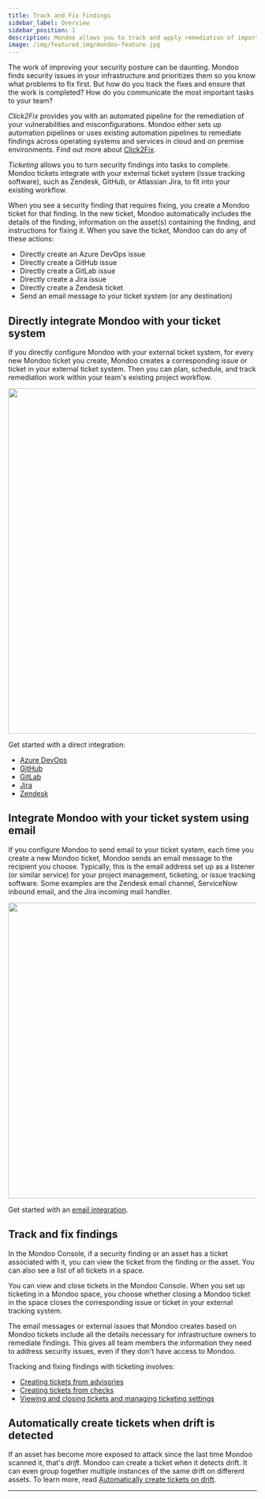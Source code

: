 ```yaml
---
title: Track and Fix Findings
sidebar_label: Overview
sidebar_position: 1
description: Mondoo allows you to track and apply remediation of important security findings. This covers integrations with infrastructure automation (Terraform, Ansible, Intune and more) as well as ticket systems (Jira, GitHub, GitLab, Zendesk and more).
image: /img/featured_img/mondoo-feature.jpg
---
```



The work of improving your security posture can be daunting. Mondoo finds security issues in your infrastructure and prioritizes them so you know what problems to fix first. But how do you track the fixes and ensure that the work is completed? How do you communicate the most important tasks to your team?

_Click2Fix_ provides you with an automated pipeline for the remediation of your vulnerabilities and misconfigurations. Mondoo either sets up automation pipelines or uses existing automation pipelines to remediate findings across operating systems and services in cloud and on premise environments. Find out more about [Click2Fix](/platform/ticketing/click2fix/).

_Ticketing_ allows you to turn security findings into tasks to complete. Mondoo tickets integrate with your external ticket system (issue tracking software), such as Zendesk, GitHub, or Atlassian Jira, to fit into your existing workflow.

When you see a security finding that requires fixing, you create a Mondoo ticket for that finding. In the new ticket, Mondoo automatically includes the details of the finding, information on the asset(s) containing the finding, and instructions for fixing it. When you save the ticket, Mondoo can do any of these actions:

- Directly create an Azure DevOps issue
- Directly create a GitHub issue
- Directly create a GitLab issue
- Directly create a Jira issue
- Directly create a Zendesk ticket
- Send an email message to your ticket system (or any destination)

## Directly integrate Mondoo with your ticket system

If you directly configure Mondoo with your external ticket system, for every new Mondoo ticket you create, Mondoo creates a corresponding issue or ticket in your external ticket system. Then you can plan, schedule, and track remediation work within your team's existing project workflow.

<img src={ticketingDirectDiagram} width="700" />

Get started with a direct integration:

- [Azure DevOps](/platform/ticketing/setup-azuredevops/)
- [GitHub](/platform/ticketing/setup-github/)
- [GitLab](/platform/ticketing/setup-gitlab/)
- [Jira](/platform/ticketing/setup-jira/)
- [Zendesk](/platform/ticketing/setup-zendesk/)

## Integrate Mondoo with your ticket system using email

If you configure Mondoo to send email to your ticket system, each time you create a new Mondoo ticket, Mondoo sends an email message to the recipient you choose. Typically, this is the email address set up as a listener (or similar service) for your project management, ticketing, or issue tracking software. Some examples are the Zendesk email channel, ServiceNow inbound email, and the Jira incoming mail handler.

<img src={ticketingEmailDiagram} width="600" />

Get started with an [email integration](/platform/ticketing/setup-email/).

## Track and fix findings

In the Mondoo Console, if a security finding or an asset has a ticket associated with it, you can view the ticket from the finding or the asset. You can also see a list of all tickets in a space.

You can view and close tickets in the Mondoo Console. When you set up ticketing in a Mondoo space, you choose whether closing a Mondoo ticket in the space closes the corresponding issue or ticket in your external tracking system.

The email messages or external issues that Mondoo creates based on Mondoo tickets include all the details necessary for infrastructure owners to remediate findings. This gives all team members the information they need to address security issues, even if they don't have access to Mondoo.

Tracking and fixing findings with ticketing involves:

- [Creating tickets from advisories](/platform/ticketing/advisories/)
- [Creating tickets from checks](/platform/ticketing/checks/)
- [Viewing and closing tickets and managing ticketing settings](/platform/ticketing/manage/)

## Automatically create tickets when drift is detected

If an asset has become more exposed to attack since the last time Mondoo scanned it, that's _drift_. Mondoo can create a ticket when it detects drift. It can even group together multiple instances of the same drift on different assets. To learn more, read [Automatically create tickets on drift](/platform/ticketing/manage#automatically-create-tickets-on-drift).

---
